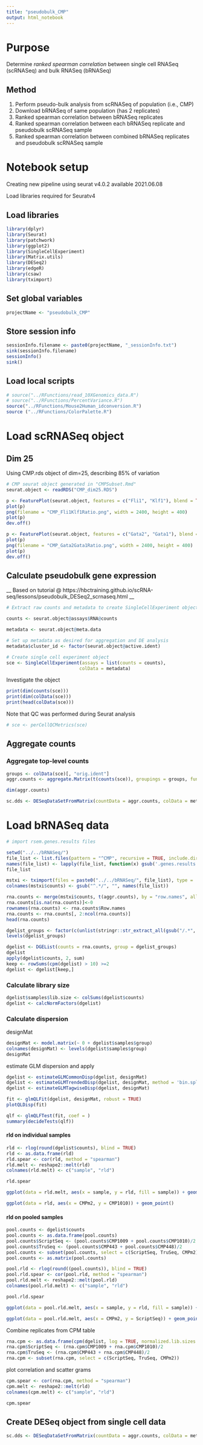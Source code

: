 ```yaml
---
title: "pseudobulk_CMP"
output: html_notebook
---
```


# Purpose
Determine _ranked spearman correlation_ between single cell RNASeq (scRNASeq) and bulk RNASeq (bRNASeq)

## Method
1. Perform pseudo-bulk analysis from scRNASeq of population (i.e., CMP)
2. Download bRNASeq of same population (has 2 replicates)
3. Ranked spearman correlation between bRNASeq replicates
4. Ranked spearman correlation between each bRNASeq replicate and pseudobulk scRNASeq sample
5. Ranked spearman correlation between combined bRNASeq replicates and pseudobulk scRNASeq sample


# Notebook setup

Creating new pipeline using seurat v4.0.2 available 2021.06.08

Load libraries required for Seuratv4

## Load libraries
```r
library(dplyr)
library(Seurat)
library(patchwork)
library(ggplot2)
library(SingleCellExperiment)
library(Matrix.utils)
library(DESeq2)
library(edgeR)
library(csaw)
library(tximport)
```

## Set global variables
```r
projectName <- "pseudobulk_CMP"
```

## Store session info
```r
sessionInfo.filename <- paste0(projectName, "_sessionInfo.txt")
sink(sessionInfo.filename)
sessionInfo()
sink()
```

## Load local scripts
```r
# source("../RFunctions/read_10XGenomics_data.R")
# source("../RFunctions/PercentVariance.R")
source("../RFunctions/Mouse2Human_idconversion.R")
source ("../RFunctions/ColorPalette.R")
```

# Load scRNASeq object

## Dim 25
Using CMP.rds object of dim=25, describing 85% of variation
```r
# CMP seurat object generated in "CMPSubset.Rmd"
seurat.object <- readRDS("CMP_dim25.RDS")
```
```r
p <- FeaturePlot(seurat.object, features = c("Fli1", "Klf1"), blend = TRUE, pt.size = 1, combine = TRUE, keep.scale = "all")
plot(p)
png(filename = "CMP_Fli1Klf1Ratio.png", width = 2400, height = 400)
plot(p)
dev.off()
```

```r
p <- FeaturePlot(seurat.object, features = c("Gata2", "Gata1"), blend = TRUE, pt.size = 1, combine = TRUE, keep.scale = "all")
plot(p)
png(filename = "CMP_Gata2Gata1Ratio.png", width = 2400, height = 400)
plot(p)
dev.off()
```


## Calculate pseudobulk gene expression

__ Based on tutorial @ https://hbctraining.github.io/scRNA-seq/lessons/pseudobulk_DESeq2_scrnaseq.html __
```r
# Extract raw counts and metadata to create SingleCellExperiment object

counts <- seurat.object@assays$RNA@counts 

metadata <- seurat.object@meta.data

# Set up metadata as desired for aggregation and DE analysis
metadata$cluster_id <- factor(seurat.object@active.ident)

# Create single cell experiment object
sce <- SingleCellExperiment(assays = list(counts = counts), 
                           colData = metadata)

```

Investigate the object
```r
print(dim(counts(sce)))
print(dim(colData(sce)))
print(head(colData(sce)))
```

Note that QC was performed during Seurat analysis

```r
# sce <- perCellQCMetrics(sce)
```
## Aggregate counts
### Aggregate top-level counts

```r
groups <- colData(sce)[, "orig.ident"]
aggr.counts <- aggregate.Matrix(t(counts(sce)), groupings = groups, fun = "sum")

dim(aggr.counts)
```


```r
sc.dds <- DESeqDataSetFromMatrix(countData = aggr.counts, colData = metadata, design = ~orig.ident)

```





# Load bRNASeq data


```r
# import rsem.genes.results files

setwd("../../bRNASeq/")
file_list <- list.files(pattern = "^CMP", recursive = TRUE, include.dirs = TRUE)
names(file_list) <- lapply(file_list, function(x) gsub('.genes.results', '', x))
file_list
```

```r
mstxi <- tximport(files = paste0("../../bRNASeq/", file_list), type = 'rsem', txIn = FALSE, txOut = FALSE, geneIdCol = 3, )
colnames(mstxi$counts) <- gsub("^.*/", "", names(file_list))
```

```r
rna.counts <- merge(mstxi$counts, t(aggr.counts), by = "row.names", all = TRUE)
rna.counts[is.na(rna.counts)]<-0
rownames(rna.counts) <- rna.counts$Row.names
rna.counts <- rna.counts[, 2:ncol(rna.counts)]
head(rna.counts)
```

```r
dgelist_groups <- factor(c(unlist(stringr::str_extract_all(gsub("/.*", "", names(file_list)), pattern = "[a-zA-Z]+")), "SingleCell"))
levels(dgelist_groups)
```

```r
dgelist <- DGEList(counts = rna.counts, group = dgelist_groups)
dgelist
apply(dgelist$counts, 2, sum)
keep <- rowSums(cpm(dgelist) > 10) >=2
dgelist <- dgelist[keep,]
```


### Calculate library size
```r
dgelist$samples$lib.size <- colSums(dgelist$counts)
dgelist <- calcNormFactors(dgelist)
```

### Calculate dispersion

designMat
```r
designMat <- model.matrix(~ 0 + dgelist$samples$group)
colnames(designMat) <- levels(dgelist$samples$group)
designMat
```

estimate GLM dispersion and apply
```r
dgelist <- estimateGLMCommonDisp(dgelist, designMat)
dgelist <- estimateGLMTrendedDisp(dgelist, designMat, method = 'bin.spline')
dgelist <- estimateGLMTagwiseDisp(dgelist, designMat)
```

```r
fit <- glmQLFit(dgelist, designMat, robust = TRUE)
plotQLDisp(fit)
```

```r
qlf <- glmQLFTest(fit, coef = )
summary(decideTests(qlf))
```


#### rld on  individual samples

```r
rld <- rlog(round(dgelist$counts), blind = TRUE)
rld <- as.data.frame(rld)
rld.spear <- cor(rld, method = "spearman")
rld.melt <- reshape2::melt(rld)
colnames(rld.melt) <- c("sample", "rld")
```

```r
rld.spear
```



```r
ggplot(data = rld.melt, aes(x = sample, y = rld, fill = sample)) + geom_violin()
```


```r
ggplot(data = rld, aes(x = CMPm2, y = CMP1010)) + geom_point()
```


#### rld on pooled samples

```r
pool.counts <- dgelist$counts
pool.counts <- as.data.frame(pool.counts)
pool.counts$ScriptSeq <- (pool.counts$CMP1009 + pool.counts$CMP1010)/2
pool.counts$TruSeq <- (pool.counts$CMP443 + pool.counts$CMP448)/2
pool.counts <- subset(pool.counts, select = c(ScriptSeq, TruSeq, CMPm2))
pool.counts <- as.matrix(pool.counts)
```


```r
pool.rld <- rlog(round((pool.counts)), blind = TRUE)
pool.rld.spear <- cor(pool.rld, method = "spearman")
pool.rld.melt <- reshape2::melt(pool.rld)
colnames(pool.rld.melt) <- c("sample", "rld")
```

```r
pool.rld.spear
```



```r
ggplot(data = pool.rld.melt, aes(x = sample, y = rld, fill = sample)) + geom_violin()
```


```r
ggplot(data = pool.rld.melt, aes(x = CMPm2, y = ScriptSeq)) + geom_point()
```



Combine replicates from CPM table	

```r
rna.cpm <- as.data.frame(cpm(dgelist, log = TRUE, normalized.lib.sizes = TRUE))
rna.cpm$ScriptSeq <- (rna.cpm$CMP1009 + rna.cpm$CMP1010)/2
rna.cpm$TruSeq <- (rna.cpm$CMP443 + rna.cpm$CMP448)/2
rna.cpm <- subset(rna.cpm, select = c(ScriptSeq, TruSeq, CMPm2))
```

plot correlation and scatter grams
```r
cpm.spear <- cor(rna.cpm, method = "spearman")
cpm.melt <- reshape2::melt(rld)
colnames(cpm.melt) <- c("sample", "rld")
```

```r
cpm.spear
```








## Create DESeq object from single cell data
```r
sc.dds <- DESeqDataSetFromMatrix(countData = aggr.counts, colData = metadata, design = ~orig.ident)
```





